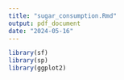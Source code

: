 ```yaml
---
title: "sugar_consumption.Rmd"
output: pdf_document
date: "2024-05-16"
---
```



```r
library(sf)
library(sp)
library(ggplot2)

```
